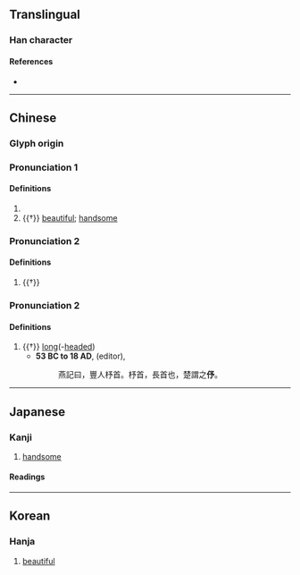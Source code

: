 {{character info/new}}
==Translingual==

===Han character===
{{Han char|rn=9|rad=人|as=04|sn=6|four=|canj=ONIN,XONIN|ids=⿰亻予}}

====References====
* {{Han ref|kx=0095.080|dkj=00425|dj=0201.090|hdz=10128.010|uh=4F03|ud=20227}}

----

==Chinese==

===Glyph origin===
{{Han etym}}

===Pronunciation 1===
{{zh-forms|alt=妤}}
{{zh-pron
|m=yú
|c=jyu4
|mc=y
|oc=y
|ma=
|cat=a
}}

====Definitions====
{{zh-hanzi}}

# {{zh-used in|倢伃}}
# {{†}} [[beautiful]]; [[handsome]]

===Pronunciation 2===
{{zh-forms}}
{{zh-pron
|m=yǔ
|cat=
}}

====Definitions====
{{zh-hanzi}}

# {{†}} {{rfdef|zh}}

===Pronunciation 2===
{{zh-forms}}
{{zh-pron
|m=xù
|cat=a
}}

====Definitions====
{{zh-hanzi}}

# {{†}} [[long]](-[[headed]])
#* '''53 BC to 18 AD''', {{w|Yang Xiong (author)|Yang Xiong}} (editor), ''{{w|Fangyan}}''
#*: 燕記曰，豐人杼首。杼首，長首也，楚謂之'''伃'''。

----

==Japanese==

===Kanji===
{{ja-kanji|grade=|rs=人04}}

# [[handsome]]

====Readings====
{{ja-readings
|goon=しょ, よ
|kanon=しょ, よ
|kun=[[うつくしい]] (utsukushii)}}

----

==Korean==

===Hanja===
{{ko-hanja|hangeul=여|rv=yeo|mr=yŏ}}

# [[beautiful]]